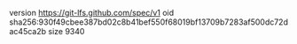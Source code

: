 version https://git-lfs.github.com/spec/v1
oid sha256:930f49cbee387bd02c8b41bef550f68019bf13709b7283af500dc72dac45ca2b
size 9340
